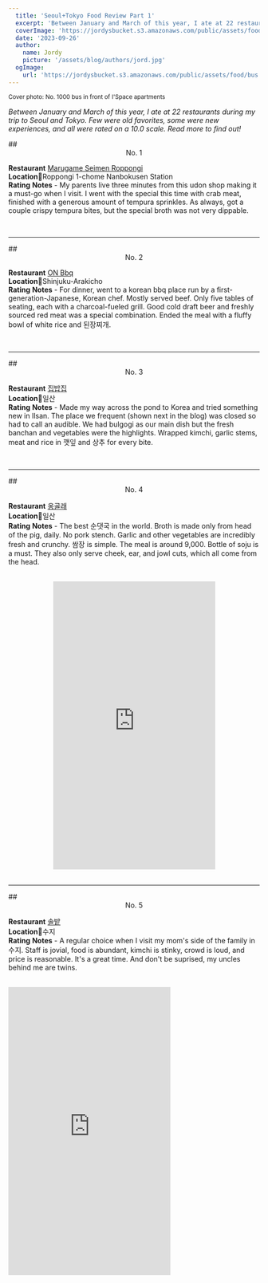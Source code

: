 ```yaml
---
  title: 'Seoul+Tokyo Food Review Part 1'
  excerpt: 'Between January and March of this year, I ate at 22 restaurants during my trip to Seoul and Tokyo. Few were old favorites, some were new experiences, and all were rated on a 10.0 scale. Read more to find out!'
  coverImage: 'https://jordysbucket.s3.amazonaws.com/public/assets/food/bus.jpeg'
  date: '2023-09-26'
  author: 
    name: Jordy
    picture: '/assets/blog/authors/jord.jpg'
  ogImage:
    url: 'https://jordysbucket.s3.amazonaws.com/public/assets/food/bus.jpeg'
---
```




<small>Cover photo: No. 1000 bus in front of I'Space apartments</small>

_Between January and March of this year, I ate at 22 restaurants during my trip to Seoul and Tokyo. Few were old favorites, some were new experiences, and all were rated on a 10.0 scale. Read more to find out!_

<a name="1" />
## <center>No. 1</center>

**Restaurant** <u>Marugame Seimen Roppongi</u>\
**Location**📍Roppongi 1-chome Nanbokusen Station\
**Rating** 
<ProgressBar valuePercentage={82} />
**Notes** - My parents live three minutes from this udon shop making it a must-go when I visit. I went with the special this time with crab meat, finished with a generous amount of tempura sprinkles. As always, got a couple crispy tempura bites, but the special broth was not very dippable.

<center>
  <PhotoGallery slides={udonPhotos} />
</center>
<br />
<hr />

<a name="2" />
## <center>No. 2</center>

**Restaurant** <u>ON Bbq</u>\
**Location**📍Shinjuku-Arakicho\
**Rating** 
<ProgressBar valuePercentage={76} />
**Notes** - For dinner, went to a korean bbq place run by a first-generation-Japanese, Korean chef. Mostly served beef. Only five tables of seating, each with a charcoal-fueled grill. Good cold draft beer and freshly sourced red meat was a special combination. Ended the meal with a fluffy bowl of white rice and 된장찌개.

<center>
  <PhotoGallery slides={onBbqPhotos} />
</center>
<br />
<hr />

<a name="3" />
## <center>No. 3</center>

**Restaurant** <u>집밥집</u>\
**Location**📍일산\
**Rating** 
<ProgressBar valuePercentage={73} />
**Notes** - Made my way across the pond to Korea and tried something new in Ilsan. The place we frequent (shown next in the blog) was closed so had to call an audible. We had bulgogi as our main dish but the fresh banchan and vegetables were the highlights. Wrapped kimchi, garlic stems, meat and rice in 깻잎 and 상추 for every bite.

<center>
  <PhotoGallery slides={jibPhotos} />
</center>
<br />
<hr />

<a name="4" />
## <center>No. 4</center>

**Restaurant** <u>옹골래</u>\
**Location**📍일산\
**Rating** 
<ProgressBar valuePercentage={90} />
**Notes** - The best 순댓국 in the world. Broth is made only from head of the pig, daily. No pork stench. Garlic and other vegetables are incredibly fresh and crunchy. 쌈장 is simple. The meal is around 9,000. Bottle of soju is a must. They also only serve cheek, ear, and jowl cuts, which all come from the head.   

<center>
  <PhotoGallery slides={ongPhotos} />
</center>
<br />
<center>
  <iframe
    width="325"
    height="578"
    src="https://www.youtube.com/embed/mhFZE_u9TOA"
    title="Ongolne"
    frameborder="0"
    allow="accelerometer; clipboard-write; encrypted-media; gyroscope; picture-in-picture; web-share"
    allowfullscreen
  ></iframe>
</center>
<br />
<hr />

<a name="5" />
## <center>No. 5</center>

**Restaurant** <u>솔밭</u>\
**Location**📍수지\
**Rating** 
<ProgressBar valuePercentage={81} />
**Notes** - A regular choice when I visit my mom's side of the family in 수지. Staff is jovial, food is abundant, kimchi is stinky, crowd is loud, and price is reasonable. It's a great time. And don't be suprised, my uncles behind me are twins. 

<center>
  <PhotoGallery slides={sotPhotos} />
</center>
<br />
  <iframe
    width="325"
    height="578"
    src="https://www.youtube.com/embed/AIKsNIDyWZg"
    title="Solbat"
    frameborder="0"
    allow="accelerometer; clipboard-write; encrypted-media; gyroscope; picture-in-picture; web-share"
    allowfullscreen
    />
<br />
<hr />

<a name="6" />
## <center>No. 6</center>

**Restaurant** <u>구들장 불곱창</u>\
**Location**📍인덕원\
**Rating** 
<ProgressBar valuePercentage={82} />
**Notes** - Hole in the wall. Orders come with marinated 곱창 and 대창 with plenty of 부추 marinated in sweet and spicy soy sauce. Whole thing is put on the grill and flambéd with soju! We had to get up and step back from the burst of the flame. Rice fried at the end. Left in a coat of grease.  

<center>
  <PhotoGallery slides={gudeljangPhotos} />
</center>
<br />
<hr />

<a name="7" />
## <center>No. 7</center>

**Restaurant** <u>대도식당</u>\
**Location**📍상성동\
**Rating** 
<ProgressBar valuePercentage={85} />
**Notes** - Authentic Korean barbeque experience. Only one cut of the cow on the menu. Other cuts available off menu. High quality Korean cow beef. An old establishment. No marinate, straightforward; an exemplary korean bbq restaurant. 

<center>
  <PhotoGallery slides={daedoPhotos} />
</center>
<br />
<hr />

<a name="8" />
## <center>No. 8</center>

**Restaurant** <u>김치찌개집</u>\
**Location**📍일산\
**Rating** 
<ProgressBar valuePercentage={71} />
**Notes** - Specializes in 김치찌개 that's served with 돼지고기. It's difficult to mess up a stew like 김치찌개 but it's also not easy to make it stand out. Good meal. 

<center>
  <PhotoGallery slides={kimchiPhotos} />
</center>
<br />
<hr />

<a name="9" />
## <center>No. 9</center>

**Restaurant** <u>평양냉면</u>\
**Location**📍일산\
**Rating** 
<ProgressBar valuePercentage={76} />
**Notes** - My grandpa enjoys and frequents this place so much so that a tv show crew that happened to be taping a feature on the restaurant put him in an interview that made it to TV! Backstory is that the current owner's mother escaped North Korea and started a business selling 평양냉면. Noodles are bouncy, soup is not ice cold as 냉면s tend to be, and flavor is clean and mild. Bulgogi is prepared raw and cooked on a live fire, and is also mild in flavor. Bright red house kimchi packs a lot of flavor. Meat in the 갈비탕 is tender and juicy. The meat in the 소고기 and 돼지고기 수육 are well sourced but also mild in flavor. Thinking about it now, I should've heavily dipped the main dishes in the table sauces and ate them with the strong 반찬 to maximize flavor. 

<center>
  <PhotoGallery slides={pyongPhotos} />
</center>
<br />
<hr />

<a name="10" />
## <center>No. 10</center>

**Restaurant** <u>화경</u>\
**Location**📍수지\
**Rating** 
<ProgressBar valuePercentage={74} />
**Notes** - 짜장면.. Good.

<center>
  <PhotoGallery slides={hwagyungPhotos} />
</center>
<br />
<hr />

<a name="11" />
## <center>No. 11</center>

**Restaurant** <u>Ivy Place</u>\
**Location**📍Daikanyama T-site\
**Rating** 
<ProgressBar valuePercentage={79} />
**Notes** - At the center of a new outdoor shopping area that screams "This is a terrace!" is this restaurant with a surprisingly extensive menu. Calamari is fried using japanese tempura-frying technique. Despite the high price tag, it gets a near 8.0 score because my belief is that the calamari is a good pulse-setter of a restuarant, and in this case the calamari was a near 8.0.<sup>[1](#footnotes)</sup>. 

<center>
  <PhotoGallery slides={ivyPhotos} />
</center>
<br />
<hr />

<a name="12" />
## <center>No. 12</center>

**Restaurant** <u>Midori Sushi</u>\
**Location**📍Akasaka\
**Rating** 
<ProgressBar valuePercentage={76} />
**Notes** - I am spoiled by the good sushi in Japan because this place is really good but still gets only a mid-7 score. Sat at the table, not the bar, and ordered preset items. Yellowtail, squid, shirako, and tuna are best of the bunch. And of course draft beer-- kanpai!

<center>
  <PhotoGallery slides={midoriPhotos} />
</center>
<br />
<hr />

<a name="13" />
## <center>No. 13</center>

**Restaurant** <u>Umu</u>\
**Location**📍Nishiazabu\
**Rating** 
<ProgressBar valuePercentage={69} />
**Notes** - The old man splurged for high-end itamae sushi to celebrate the missus' birthday and I tagged along. 30,000 yen per person, it is an indulgent experience where all you have to do is bring chopsticks up from the plate to your mouth, and lift then tilt glasses of beverage for a sip every so often as a plate is repeatedly cleared and replaced by a succeeding one, atop which stands a hand-crafted piece of edible creation. Having said that, if I had to foot a price tag of 30,000 yen, things could get a little harder to swallow. I think that my preferred sushi experience is one that is majoritively sashimi and nigiri with less pickled dishes. Happy birthday 엄마!

<center>
  <iframe
    width="325"
    height="578"
    src="https://www.youtube.com/embed/l4EBmDTK6Ck"
    title="Umu"
    frameborder="0"
    allow="accelerometer; clipboard-write; encrypted-media; gyroscope; picture-in-picture; web-share"
    allowfullscreen
    />
</center>
<br />
<hr />

Check back for part two!  

<a name="footnotes" />
### Footnotes
<small>
<sup>1</sup>The basic theory is that if a restaurant serves fresh calamari that is good, then it would mean that the kitchen is properly handling fresh squid on a daily basis, which requires a clean and organized kitchen. Ergo, if you serve good fresh calamari, then you have a clean and organized kitchen.  

</small>
